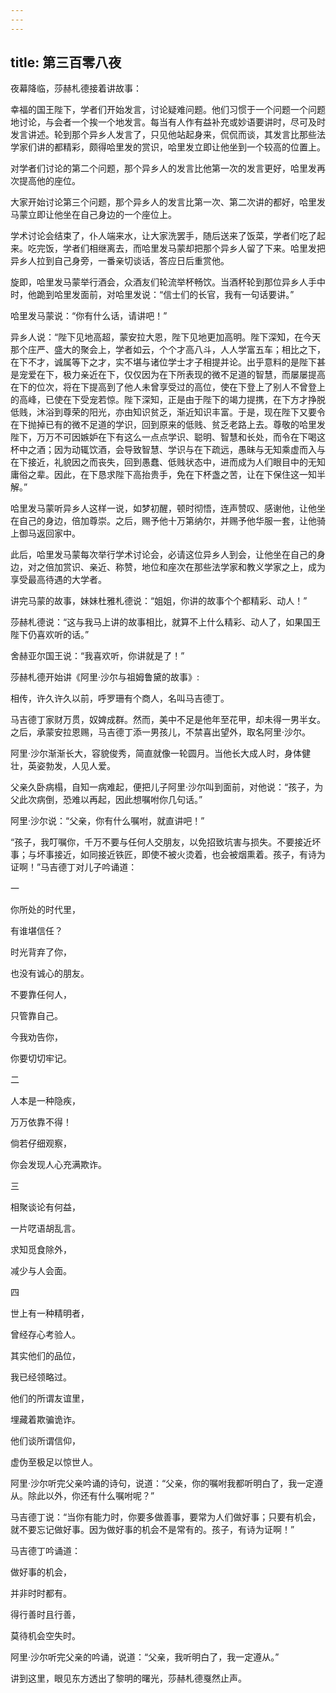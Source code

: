 ```yaml
---
---
---
```

title: 第三百零八夜
---






夜幕降临，莎赫札德接着讲故事：





幸福的国王陛下，学者们开始发言，讨论疑难问题。他们习惯于一个问题一个问题地讨论，与会者一个挨一个地发言。每当有人作有益补充或妙语要讲时，尽可及时发言讲述。轮到那个异乡人发言了，只见他站起身来，侃侃而谈，其发言比那些法学家们讲的都精彩，颇得哈里发的赏识，哈里发立即让他坐到一个较高的位置上。

对学者们讨论的第二个问题，那个异乡人的发言比他第一次的发言更好，哈里发再次提高他的座位。

大家开始讨论第三个问题，那个异乡人的发言比第一次、第二次讲的都好，哈里发马蒙立即让他坐在自己身边的一个座位上。

学术讨论会结束了，仆人端来水，让大家洗罢手，随后送来了饭菜，学者们吃了起来。吃完饭，学者们相继离去，而哈里发马蒙却把那个异乡人留了下来。哈里发把异乡人拉到自己身旁，一番亲切谈话，答应日后重赏他。

旋即，哈里发马蒙举行酒会，众酒友们轮流举杯畅饮。当酒杯轮到那位异乡人手中时，他跪到哈里发面前，对哈里发说：“信士们的长官，我有一句话要讲。”

哈里发马蒙说：“你有什么话，请讲吧！”

异乡人说：“陛下见地高超，蒙安拉大恩，陛下见地更加高明。陛下深知，在今天那个庄严、盛大的聚会上，学者如云，个个才高八斗，人人学富五车；相比之下，在下不才，诚属等下之才，实不堪与诸位学士才子相提并论。出乎意料的是陛下甚是宠爱在下，极力亲近在下，仅仅因为在下所表现的微不足道的智慧，而屡屡提高在下的位次，将在下提高到了他人未曾享受过的高位，使在下登上了别人不曾登上的高峰，已使在下受宠若惊。陛下深知，正是由于陛下的竭力提携，在下方才挣脱低贱，沐浴到尊荣的阳光，亦由知识贫乏，渐近知识丰富。于是，现在陛下又要令在下抛掉已有的微不足道的学识，回到原来的低贱、贫乏老路上去。尊敬的哈里发陛下，万万不可因嫉妒在下有这么一点点学识、聪明、智慧和长处，而令在下喝这杯中之酒；因为动辄饮酒，会导致智慧、学识与在下疏远，愚昧与无知乘虚而入与在下接近，礼貌因之而丧失，回到愚蠢、低贱状态中，进而成为人们眼目中的无知庸俗之辈。因此，在下恳求陛下高抬贵手，免在下杯盏之苦，让在下保住这一知半解。”

哈里发马蒙听异乡人这样一说，如梦初醒，顿时彻悟，连声赞叹、感谢他，让他坐在自己的身边，倍加尊崇。之后，赐予他十万第纳尔，并赐予他华服一套，让他骑上御马返回家中。

此后，哈里发马蒙每次举行学术讨论会，必请这位异乡人到会，让他坐在自己的身边，对之倍加赏识、亲近、称赞，地位和座次在那些法学家和教义学家之上，成为享受最高待遇的大学者。





讲完马蒙的故事，妹妹杜雅札德说：“姐姐，你讲的故事个个都精彩、动人！”

莎赫札德说：“这与我马上讲的故事相比，就算不上什么精彩、动人了，如果国王陛下仍喜欢听的话。”

舍赫亚尔国王说：“我喜欢听，你讲就是了！”





莎赫札德开始讲《阿里·沙尔与祖姆鲁黛的故事》:

相传，许久许久以前，呼罗珊有个商人，名叫马吉德丁。

马吉德丁家财万贯，奴婢成群。然而，美中不足是他年至花甲，却未得一男半女。之后，承蒙安拉恩赐，马吉德丁添一男孩儿，不禁喜出望外，取名阿里·沙尔。

阿里·沙尔渐渐长大，容貌俊秀，简直就像一轮圆月。当他长大成人时，身体健壮，英姿勃发，人见人爱。

父亲久卧病榻，自知一病难起，便把儿子阿里·沙尔叫到面前，对他说：“孩子，为父此次病倒，恐难以再起，因此想嘱咐你几句话。”

阿里·沙尔说：“父亲，你有什么嘱咐，就直讲吧！”

“孩子，我叮嘱你，千万不要与任何人交朋友，以免招致坑害与损失。不要接近坏事；与坏事接近，如同接近铁匠，即使不被火烫着，也会被烟熏着。孩子，有诗为证啊！”马吉德丁对儿子吟诵道：


一

你所处的时代里，

有谁堪信任？

时光背弃了你，

也没有诚心的朋友。

不要靠任何人，

只管靠自己。

今我劝告你，

你要切切牢记。

二

人本是一种隐疾，

万万依靠不得！

倘若仔细观察，

你会发现人心充满欺诈。

三

相聚谈论有何益，

一片呓语胡乱言。

求知觅食除外，

减少与人会面。

四

世上有一种精明者，

曾经存心考验人。

其实他们的品位，

我已经领略过。

他们的所谓友谊里，

埋藏着欺骗诡诈。

他们谈所谓信仰，

虚伪至极足以惊世人。



阿里·沙尔听完父亲吟诵的诗句，说道：“父亲，你的嘱咐我都听明白了，我一定遵从。除此以外，你还有什么嘱咐呢？”

马吉德丁说：“当你有能力时，你要多做善事，要常为人们做好事；只要有机会，就不要忘记做好事。因为做好事的机会不是常有的。孩子，有诗为证啊！”

马吉德丁吟诵道：


做好事的机会，

并非时时都有。

得行善时且行善，

莫待机会空失时。



阿里·沙尔听完父亲的吟诵，说道：“父亲，我听明白了，我一定遵从。”





讲到这里，眼见东方透出了黎明的曙光，莎赫札德戛然止声。